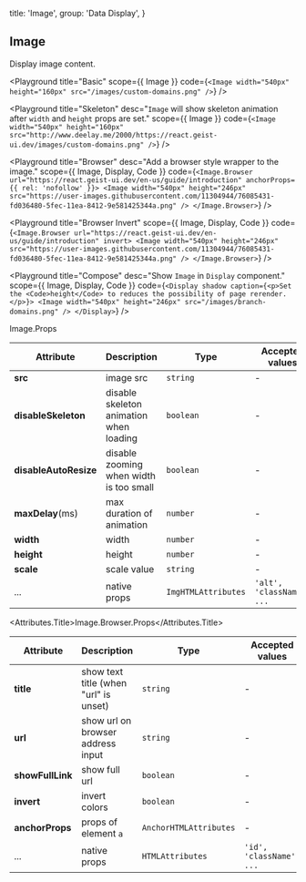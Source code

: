
  title: 'Image',
  group: 'Data Display',
}

## Image

Display image content.

<Playground
  title="Basic"
  scope={{ Image }}
  code={`
<Image width="540px" height="160px" src="/images/custom-domains.png" />
`}
/>

<Playground
  title="Skeleton"
  desc="`Image` will show skeleton animation after `width` and `height` props are set."
  scope={{ Image }}
  code={`
<Image width="540px" height="160px"
  src="http://www.deelay.me/2000/https://react.geist-ui.dev/images/custom-domains.png" />
`}
/>

<Playground
  title="Browser"
  desc="Add a browser style wrapper to the image."
  scope={{ Image, Display, Code }}
  code={`
<Image.Browser url="https://react.geist-ui.dev/en-us/guide/introduction" anchorProps={{ rel: 'nofollow' }}>
  <Image width="540px" height="246px" src="https://user-images.githubusercontent.com/11304944/76085431-fd036480-5fec-11ea-8412-9e581425344a.png" />
</Image.Browser>
`}
/>

<Playground
  title="Browser Invert"
  scope={{ Image, Display, Code }}
  code={`
<Image.Browser url="https://react.geist-ui.dev/en-us/guide/introduction" invert>
  <Image width="540px" height="246px" src="https://user-images.githubusercontent.com/11304944/76085431-fd036480-5fec-11ea-8412-9e581425344a.png" />
</Image.Browser>
`}
/>

<Playground
  title="Compose"
  desc="Show `Image` in `Display` component."
  scope={{ Image, Display, Code }}
  code={`
<Display shadow caption={<p>Set the <Code>height</Code> to reduces the possibility of page rerender.</p>}>
  <Image width="540px" height="246px" src="/images/branch-domains.png" />
</Display>
`}
/>

<Attributes edit="/pages/en-us/components/image.mdx">
<Attributes.Title>Image.Props</Attributes.Title>

| Attribute             | Description                             | Type                | Accepted values           | Default |
| --------------------- | --------------------------------------- | ------------------- | ------------------------- | ------- |
| **src**               | image src                               | `string`            | -                         | -       |
| **disableSkeleton**   | disable skeleton animation when loading | `boolean`           | -                         | `false` |
| **disableAutoResize** | disable zooming when width is too small | `boolean`           | -                         | `false` |
| **maxDelay**(ms)      | max duration of animation               | `number`            | -                         | `3000`  |
| **width**             | width                                   | `number`            | -                         | -       |
| **height**            | height                                  | `number`            | -                         | -       |
| **scale**             | scale value                             | `string`            | -                         | `100%`  |
| ...                   | native props                            | `ImgHTMLAttributes` | `'alt', 'className', ...` | -       |

<Attributes.Title>Image.Browser.Props</Attributes.Title>

| Attribute        | Description                           | Type                   | Accepted values          | Default |
| ---------------- | ------------------------------------- | ---------------------- | ------------------------ | ------- |
| **title**        | show text title (when "url" is unset) | `string`               | -                        | -       |
| **url**          | show url on browser address input     | `string`               | -                        | -       |
| **showFullLink** | show full url                         | `boolean`              | -                        | `false` |
| **invert**       | invert colors                         | `boolean`              | -                        | `false` |
| **anchorProps**  | props of element `a`                  | `AnchorHTMLAttributes` | -                        | `{}`    |
| ...              | native props                          | `HTMLAttributes`       | `'id', 'className', ...` | -       |

</Attributes>

